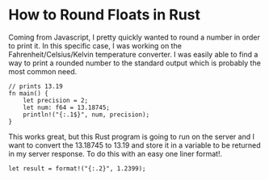# How to Round Floats in Rust

Coming from Javascript, I pretty quickly wanted to round a number in order to print it. In this specific case, I was working on the Fahrenheit/Celsius/Kelvin temperature converter. I was easily able to find a way to print a rounded number to the standard output which is probably the most common need.

```
// prints 13.19
fn main() {
    let precision = 2;
    let num: f64 = 13.18745;
    println!("{:.1$}", num, precision); 
}
```

This works great, but this Rust program is going to run on the server and I want to convert the 13.18745 to 13.19 and store it in a variable to be returned in my server response. To do this with an easy one liner format!. 

```
let result = format!("{:.2}", 1.2399);
```
